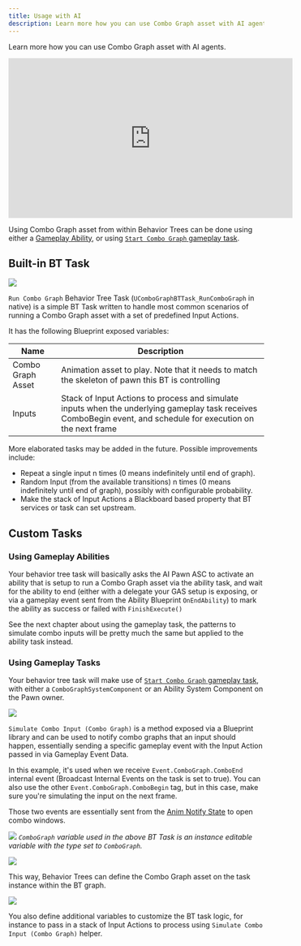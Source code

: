 ```yaml
---
title: Usage with AI
description: Learn more how you can use Combo Graph asset with AI agents.
---
```


Learn more how you can use Combo Graph asset with AI agents.

<iframe
    width="560"
    height="315"
    src="https://www.youtube-nocookie.com/embed/5ow-w0FLOcA"
    title="YouTube video player"
    frameborder="0"
    allow="accelerometer; autoplay; clipboard-write; encrypted-media; gyroscope; picture-in-picture"
    allowfullscreen
>
</iframe>

Using Combo Graph asset from within Behavior Trees can be done using either a [Gameplay Ability](/usage/with-gameplay-abilities), or using [`Start Combo Graph` gameplay task](/usage/with-gameplay-tasks).

## Built-in BT Task

![](bt_test_graph.png)

`Run Combo Graph` Behavior Tree Task (`UComboGraphBTTask_RunComboGraph` in native) is a simple BT Task written to handle most common scenarios of running a Combo Graph asset with a set of predefined Input Actions.

It has the following Blueprint exposed variables:

| Name              | Description                                                                                       |
| ----------------- | ------------------------------------------------------------------------------------------------- |
| Combo Graph Asset | Animation asset to play. Note that it needs to match the skeleton of pawn this BT is controlling  |
| Inputs            | Stack of Input Actions to process and simulate inputs when the underlying gameplay task receives ComboBegin event, and schedule for execution on the next frame |

More elaborated tasks may be added in the future. Possible improvements include:

- Repeat a single input n times (0 means indefinitely until end of graph).
- Random Input (from the available transitions) n times (0 means indefinitely until end of graph), possibly with configurable probability.
- Make the stack of Input Actions a Blackboard based property that BT services or task can set upstream.

## Custom Tasks

### Using Gameplay Abilities

Your behavior tree task will basically asks the AI Pawn ASC to activate an ability that is setup to run a Combo Graph asset via the ability task, and wait for the ability to end (either with a delegate your GAS setup is exposing, or via a gameplay event sent from the Ability Blueprint `OnEndAbility`) to mark the ability as success or failed with `FinishExecute()`

See the next chapter about using the gameplay task, the patterns to simulate combo inputs will be pretty much the same but applied to the ability task instead.

### Using Gameplay Tasks

Your behavior tree task will make use of [`Start Combo Graph` gameplay task](/usage/with-gameplay-tasks), with either a `ComboGraphSystemComponent` or an Ability System Component on the Pawn owner.

![](bt_task.png)

`Simulate Combo Input (Combo Graph)` is a method exposed via a Blueprint library and can be used to notify combo graphs that an input should happen, essentially sending a specific gameplay event with the Input Action passed in via Gameplay Event Data.

In this example, it's used when we receive `Event.ComboGraph.ComboEnd` internal event (Broadcast Internal Events on the task is set to true). You can also use the other `Event.ComboGraph.ComboBegin` tag, but in this case, make sure you're simulating the input on the next frame.

Those two events are essentially sent from the [Anim Notify State](/usage/auto-setup) to open combo windows.

![](bt_task_variable_01.png)
*`ComboGraph` variable used in the above BT Task is an instance editable variable with the type set to `ComboGraph`.*

![](bt_task_variable_02.png)

This way, Behavior Trees can define the Combo Graph asset on the task instance within the BT graph.

![](bt_example.png)

You also define additional variables to customize the BT task logic, for instance to pass in a stack of Input Actions to process using `Simulate Combo Input (Combo Graph)` helper.